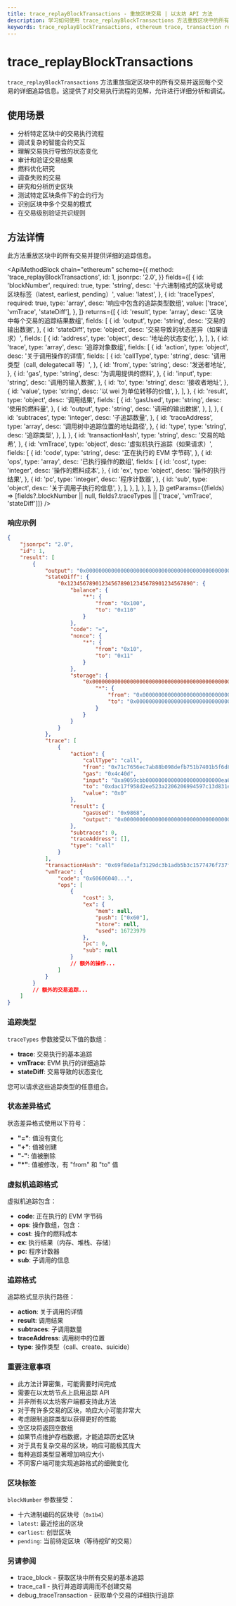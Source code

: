 ```yaml
---
title: trace_replayBlockTransactions - 重放区块交易 | 以太坊 API 方法
description: 学习如何使用 trace_replayBlockTransactions 方法重放区块中的所有交易并提供追踪信息，用于详细分析和调试。
keywords: trace_replayBlockTransactions, ethereum trace, transaction replay, block transactions, smart contract debugging, execution tracing
---
```


# trace_replayBlockTransactions

`trace_replayBlockTransactions` 方法重放指定区块中的所有交易并返回每个交易的详细追踪信息。这提供了对交易执行流程的见解，允许进行详细分析和调试。

## 使用场景

- 分析特定区块中的交易执行流程
- 调试复杂的智能合约交互
- 理解交易执行导致的状态变化
- 审计和验证交易结果
- 燃料优化研究
- 调查失败的交易
- 研究和分析历史区块
- 测试特定区块条件下的合约行为
- 识别区块中多个交易的模式
- 在交易级别验证共识规则

## 方法详情

此方法重放区块中的所有交易并提供详细的追踪信息。

<ApiMethodBlock
	chain="ethereum"
	scheme={{
		method: 'trace_replayBlockTransactions',
		id: 1,
		jsonrpc: '2.0',
	}}
	fields={[
		{
			id: 'blockNumber',
			required: true,
			type: 'string',
			desc: '十六进制格式的区块号或区块标签（latest, earliest, pending）',
			value: 'latest',
		},
		{
			id: 'traceTypes',
			required: true,
			type: 'array',
			desc: '响应中包含的追踪类型数组',
			value: ['trace', 'vmTrace', 'stateDiff'],
		},
	]}
	returns={[
		{
			id: 'result',
			type: 'array',
			desc: '区块中每个交易的追踪结果数组',
			fields: [
				{
					id: 'output',
					type: 'string',
					desc: '交易的输出数据',
				},
				{
					id: 'stateDiff',
					type: 'object',
					desc: '交易导致的状态差异（如果请求）',
					fields: [
						{
							id: 'address',
							type: 'object',
							desc: '地址的状态变化',
						},
					],
				},
				{
					id: 'trace',
					type: 'array',
					desc: '追踪对象数组',
					fields: [
						{
							id: 'action',
							type: 'object',
							desc: '关于调用操作的详情',
							fields: [
								{
									id: 'callType',
									type: 'string',
									desc: '调用类型（call, delegatecall 等）',
								},
								{
									id: 'from',
									type: 'string',
									desc: '发送者地址',
								},
								{
									id: 'gas',
									type: 'string',
									desc: '为调用提供的燃料',
								},
								{
									id: 'input',
									type: 'string',
									desc: '调用的输入数据',
								},
								{
									id: 'to',
									type: 'string',
									desc: '接收者地址',
								},
								{
									id: 'value',
									type: 'string',
									desc: '以 wei 为单位转移的价值',
								},
							],
						},
						{
							id: 'result',
							type: 'object',
							desc: '调用结果',
							fields: [
								{
									id: 'gasUsed',
									type: 'string',
									desc: '使用的燃料量',
								},
								{
									id: 'output',
									type: 'string',
									desc: '调用的输出数据',
								},
							],
						},
						{
							id: 'subtraces',
							type: 'integer',
							desc: '子追踪数量',
						},
						{
							id: 'traceAddress',
							type: 'array',
							desc: '调用树中追踪位置的地址路径',
						},
						{
							id: 'type',
							type: 'string',
							desc: '追踪类型',
						},
					],
				},
				{
					id: 'transactionHash',
					type: 'string',
					desc: '交易的哈希',
				},
				{
					id: 'vmTrace',
					type: 'object',
					desc: '虚拟机执行追踪（如果请求）',
					fields: [
						{
							id: 'code',
							type: 'string',
							desc: '正在执行的 EVM 字节码',
						},
						{
							id: 'ops',
							type: 'array',
							desc: '已执行操作的数组',
							fields: [
								{
									id: 'cost',
									type: 'integer',
									desc: '操作的燃料成本',
								},
								{
									id: 'ex',
									type: 'object',
									desc: '操作的执行结果',
								},
								{
									id: 'pc',
									type: 'integer',
									desc: '程序计数器',
								},
								{
									id: 'sub',
									type: 'object',
									desc: '关于调用子执行的信息',
								},
							],
						},
					],
				},
			],
		},
	]}
	getParams={(fields) => [fields?.blockNumber || null, fields?.traceTypes || ['trace', 'vmTrace', 'stateDiff']]}
/>

### 响应示例

```json
{
	"jsonrpc": "2.0",
	"id": 1,
	"result": [
		{
			"output": "0x0000000000000000000000000000000000000000000000000000000000000001",
			"stateDiff": {
				"0x1234567890123456789012345678901234567890": {
					"balance": {
						"*": {
							"from": "0x100",
							"to": "0x110"
						}
					},
					"code": "=",
					"nonce": {
						"*": {
							"from": "0x10",
							"to": "0x11"
						}
					},
					"storage": {
						"0x0000000000000000000000000000000000000000000000000000000000000001": {
							"*": {
								"from": "0x0000000000000000000000000000000000000000000000000000000000000000",
								"to": "0x0000000000000000000000000000000000000000000000000000000000000001"
							}
						}
					}
				}
			},
			"trace": [
				{
					"action": {
						"callType": "call",
						"from": "0x71c7656ec7ab88b098defb751b7401b5f6d8976f",
						"gas": "0x4c40d",
						"input": "0xa9059cbb000000000000000000000000ea674fdde714fd979de3edf0f56aa9716b898ec80000000000000000000000000000000000000000000000002b5e3af16b1880000",
						"to": "0xdac17f958d2ee523a2206206994597c13d831ec7",
						"value": "0x0"
					},
					"result": {
						"gasUsed": "0x9868",
						"output": "0x0000000000000000000000000000000000000000000000000000000000000001"
					},
					"subtraces": 0,
					"traceAddress": [],
					"type": "call"
				}
			],
			"transactionHash": "0x69f8de1af3129dc3b1adb5b3c1577476f737f9335f156e177b48c2ed88f3f7c4",
			"vmTrace": {
				"code": "0x60606040...",
				"ops": [
					{
						"cost": 3,
						"ex": {
							"mem": null,
							"push": ["0x60"],
							"store": null,
							"used": 16723979
						},
						"pc": 0,
						"sub": null
					}
					// 额外的操作...
				]
			}
		}
		// 额外的交易追踪...
	]
}
```

### 追踪类型

`traceTypes` 参数接受以下值的数组：

- **trace**: 交易执行的基本追踪
- **vmTrace**: EVM 执行的详细追踪
- **stateDiff**: 交易导致的状态变化

您可以请求这些追踪类型的任意组合。

### 状态差异格式

状态差异格式使用以下符号：

- **"="**: 值没有变化
- **"+"**: 值被创建
- **"-"**: 值被删除
- **"\*"**: 值被修改，有 "from" 和 "to" 值

### 虚拟机追踪格式

虚拟机追踪包含：

- **code**: 正在执行的 EVM 字节码
- **ops**: 操作数组，包含：
- **cost**: 操作的燃料成本
- **ex**: 执行结果（内存、堆栈、存储）
- **pc**: 程序计数器
- **sub**: 子调用的信息

### 追踪格式

追踪格式显示执行路径：

- **action**: 关于调用的详情
- **result**: 调用结果
- **subtraces**: 子调用数量
- **traceAddress**: 调用树中的位置
- **type**: 操作类型（call、create、suicide）

### 重要注意事项

- 此方法计算密集，可能需要时间完成
- 需要在以太坊节点上启用追踪 API
- 并非所有以太坊客户端都支持此方法
- 对于有许多交易的区块，响应大小可能非常大
- 考虑限制追踪类型以获得更好的性能
- 空区块将返回空数组
- 如果节点维护存档数据，才能追踪历史区块
- 对于具有复杂交易的区块，响应可能极其庞大
- 每种追踪类型显著增加响应大小
- 不同客户端可能实现追踪格式的细微变化

### 区块标签

`blockNumber` 参数接受：

- 十六进制编码的区块号（`0x1b4`）
- `latest`: 最近挖出的区块
- `earliest`: 创世区块
- `pending`: 当前待定区块（等待挖矿的交易）

### 另请参阅

- <Link to="/docs/ethereum/trace-methods/trace_block" title="获取区块中交易的基本追踪">trace_block</Link> - 获取区块中所有交易的基本追踪
- <Link to="/docs/ethereum/trace-methods/trace_call" title="追踪调用而不创建交易">trace_call</Link> - 执行并追踪调用而不创建交易
- <Link to="/docs/ethereum/debug-methods/debug_traceTransaction" title="获取交易的低级 EVM 执行详情">debug_traceTransaction</Link> - 获取单个交易的详细执行追踪
